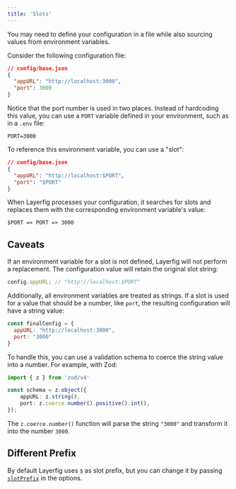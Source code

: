 ```yaml
---
title: 'Slots'
---
```


You may need to define your configuration in a file while also sourcing values from environment variables.

Consider the following configuration file:

```json
// config/base.json
{
  "appURL": "http://localhost:3000",
  "port": 3000
}
```

Notice that the port number is used in two places. Instead of hardcoding this value, you can use a `PORT` variable defined in your environment, such as in a `.env` file:

```env
PORT=3000
```

To reference this environment variable, you can use a "slot":

```json
// config/base.json
{
  "appURL": "http://localhost:$PORT",
  "port": "$PORT"
}
```

When Layerfig processes your configuration, it searches for slots and replaces them with the corresponding environment variable's value:

```
$PORT => PORT => 3000
```

## Caveats

If an environment variable for a slot is not defined, Layerfig will not perform a replacement. The configuration value will retain the original slot string:

```ts
config.appURL; // "http://localhost:$PORT"
```

Additionally, all environment variables are treated as strings. If a slot is used for a value that should be a number, like `port`, the resulting configuration will have a string value:

```js
const finalConfig = {
  appURL: "http://localhost:3000",
  port: "3000"
}
```

To handle this, you can use a validation schema to coerce the string value into a number. For example, with Zod:

```ts {5}
import { z } from 'zod/v4'

const schema = z.object({
	appURL: z.string(),
	port: z.coerce.number().positive().int(),
});
```

The `z.coerce.number()` function will parse the string `"3000"` and transform it into the number `3000`.

## Different Prefix

By default Layerfig uses `$` as slot prefix, but you can change it by passing [`slotPrefix`](/setup/configuration/#optionsslotprefix) in the options.
